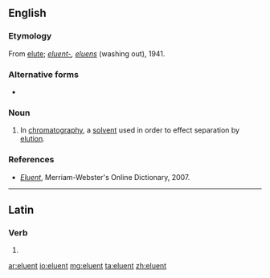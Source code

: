 ==English==

===Etymology===
{{wikipedia}}
From [[elute]]; {{etyl|la|en}} ''[[eluent-]], [[eluens]]'' (washing out), 1941.

===Alternative forms===
* {{l|en|eluant}}

===Noun===
{{en-noun}}

# {{lb|en|analytical chemistry}} In [[chromatography]], a [[solvent]] used in order to effect separation by [[elution]].

===References===
* ''[http://www.m-w.com/cgi-bin/dictionary?book=Dictionary&va=eluent Eluent]'', Merriam-Webster's Online Dictionary, 2007.

----

==Latin==

===Verb===
{{la-verb-form|ēluent}}

# {{inflection of|ēluō||3|p|futr|actv|indc|lang=la}}

[[ar:eluent]]
[[io:eluent]]
[[mg:eluent]]
[[ta:eluent]]
[[zh:eluent]]